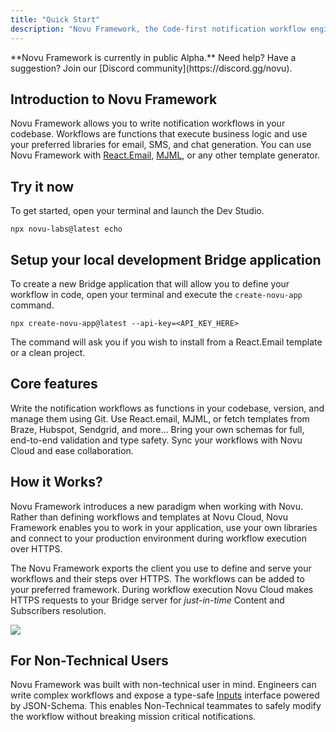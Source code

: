 ```yaml
---
title: "Quick Start"
description: "Novu Framework, the Code-first notification workflow engine. Build advanced workflows while giving your non-technical teammates complete control over content and behavior."
---
```



<Note>
    **Novu Framework is currently in public Alpha.** Need help? Have a suggestion? Join our [Discord community](https://discord.gg/novu).
</Note>

## Introduction to Novu Framework

Novu Framework allows you to write notification workflows in your codebase. Workflows are functions that execute business logic and use your preferred libraries for email, SMS, and chat generation. You can use Novu Framework with [React.Email](https://react.email/), [MJML](https://mjml.io/), or any other template generator.

<EchoTerminal />

## Try it now

To get started, open your terminal and launch the Dev Studio.

```shell
npx novu-labs@latest echo
```

## Setup your local development Bridge application

To create a new Bridge application that will allow you to define your workflow in code, open your terminal and execute the `create-novu-app` command.

```shell
npx create-novu-app@latest --api-key=<API_KEY_HERE>
```

The command will ask you if you wish to install from a React.Email template or a clean project.

## Core features

<CardGroup cols={2}>
    <Card title="Bring Your Own Code" icon="code">
        Write the notification workflows as functions in your codebase,  version, and manage them using Git.
    </Card>
    <Card title="Limitless Integrations" icon="plug" href={'/framework/integrations'}>
        Use React.email, MJML, or fetch templates from Braze, Hubspot, Sendgrid, and more...
    </Card>
    <Card title="Type Safety" icon="shield">
        Bring your own schemas for full, end-to-end validation and type safety.
    </Card>
    <Card title="Cloud Synchronization" icon="cloud">
        Sync your workflows with Novu Cloud and ease collaboration.
    </Card>
</CardGroup>


## How it Works?

Novu Framework introduces a new paradigm when working with Novu. Rather than defining workflows and templates at Novu Cloud, Novu Framework enables you to work in your application, use your own libraries and connect to your production environment during workflow execution over HTTPS.

The Novu Framework exports the client you use to define and serve your workflows and their steps over HTTPS. The workflows can be added to your preferred framework. During workflow execution Novu Cloud makes HTTPS requests to your Bridge server for *just-in-time* Content and Subscribers resolution.

<Frame>
  <img src="/images/framework/diagram.png" />
</Frame>

## For Non-Technical Users

Novu Framework was built with non-technical user in mind. Engineers can write complex workflows and expose a type-safe [Inputs](/framework/concepts/inputs) interface powered by JSON-Schema.
This enables Non-Technical teammates to safely modify the workflow without breaking mission critical notifications.

